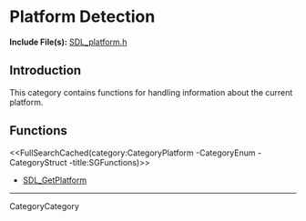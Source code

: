 
= Platform Detection =

'''Include File(s):'''  [https://github.com/libsdl-org/SDL/blob/SDL2/include/SDL_platform.h SDL_platform.h]


== Introduction ==
This category contains functions for handling information about the current platform. 


<!-- #Remove this line and the ## below to use this markup if it becomes relevant to this category -->
<!-- #== Enumerations == -->
<!-- #<<FullSearchCached(category:CategoryEnum CategoryPlatform -title:SGEnumerations)>> -->

<!-- #== Structures == -->
<!-- #<<FullSearchCached(category:CategoryStruct CategoryPlatform -title:SGStructures)>> -->

== Functions ==
<<FullSearchCached(category:CategoryPlatform -CategoryEnum -CategoryStruct -title:SGFunctions)>>

<!-- BEGIN CATEGORY LIST -->
* [[SDL_GetPlatform]]
<!-- END CATEGORY LIST -->
----
CategoryCategory
